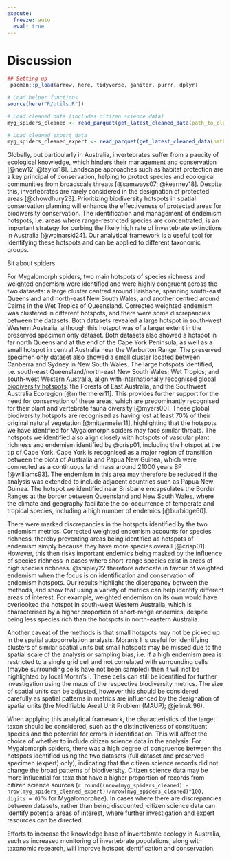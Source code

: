 ```yaml
---
execute:
  freeze: auto
  eval: true
---
```


# Discussion

```r
## Setting up
 pacman::p_load(arrow, here, tidyverse, janitor, purrr, dplyr)

# Load helper functions
source(here("R/utils.R"))

# Load cleaned data (includes citizen science data)
myg_spiders_cleaned <- read_parquet(get_latest_cleaned_data(path_to_clean_data = paste0(here("output/data/"), "/"))[2])

# Load cleaned expert data 
myg_spiders_cleaned_expert <- read_parquet(get_latest_cleaned_data(path_to_clean_data = paste0(here("output/data/"), "/"))[1])

```

Globally, but particularly in Australia, invertebrates suffer from a paucity of ecological knowledge, which hinders their management and conservation [@new12; @taylor18]. Landscape approaches such as habitat protection are a key principal of conservation, helping to protect species and ecological communities from broadscale threats [@samways07; @kearney18]. Despite this, invertebrates are rarely considered in the designation of protected areas [@chowdhury23]. Prioritizing biodiversity hotspots in spatial conservation planning will enhance the effectiveness of protected areas for biodiversity conservation. The identification and management of endemism hotspots, i.e. areas where range-restricted species are concentrated, is an important strategy for curbing the likely high rate of invertebrate extinctions in Australia [@woinarski24]. Our analytical framework is a useful tool for identifying these hotspots and can be applied to different taxonomic groups. 

Bit about spiders

For Mygalomorph spiders, two main hotspots of species richness and weighted endemism were identified and were highly congruent across the two datasets: a large cluster centred around Brisbane, spanning south-east Queensland and north-east New South Wales, and another centred around Cairns in the Wet Tropics of Queensland. Corrected weighted endemism was clustered in different hotspots, and there were some discrepancies between the datasets. Both datasets revealed a large hotspot in south-west Western Australia, although this hotspot was of a larger extent in the preserved specimen only dataset. Both datasets also showed a hotspot in far north Queensland at the end of the Cape York Peninsula, as well as a small hotspot in central Australia near the Warburton Range. The preserved specimen only dataset also showed a small cluster located between Canberra and Sydney in New South Wales. The large hotspots identified, i.e. south-east Queensland/north-east New South Wales; Wet Tropics; and south-west Western Australia, align with internationally recognised [global biodiversity hotspots](https://www.conservation.org/priorities/biodiversity-hotspots): the Forests of East Australia, and the Southwest Australia Ecoregion [@mittermeier11]. This provides further support for the need for conservation of these areas, which are predominantly recognised for their plant and vertebrate fauna diversity [@myers00]. These global biodiversity hotspots are recognised as having lost at least 70% of their original natural vegetation [@mittermeier11], highlighting that the hotspots we have identified for Mygalomorph spiders may face similar threats. The hotspots we identified also align closely with hotspots of vascular plant richness and endemism identified by @crisp01, including the hotspot at the tip of Cape York. Cape York is recognised as a major region of transition between the biota of Australia and Papua New Guinea, which were connected as a continuous land mass around 21000 years BP [@williams93]. The endemism in this area may therefore be reduced if the analysis was extended to include adjacent countries such as Papua New Guinea. The hotspot we identified near Brisbane encapsulates the Border Ranges at the border between Queensland and New South Wales, where the climate and geography facilitate the co-occurrence of temperate and tropical species, including a high number of endemics [@burbidge60].

There were marked discrepancies in the hotspots identified by the two endemism metrics. Corrected weighted endemism accounts for species richness, thereby preventing areas being identified as hotspots of endemism simply because they have more species overall [@crisp01]. However, this then risks important endemics being masked by the influence of species richness in cases where short-range species exist in areas of high species richness. @shipley22 therefore advocate in favour of weighted endemism when the focus is on identification and conservation of endemism hotspots. Our results highlight the discrepancy between the methods, and show that using a variety of metrics can help identify different areas of interest. For example, weighted endemism on its own would have overlooked the hotspot in south-west Western Australia, which is characterised by a higher proportion of short-range endemics, despite being less species rich than the hotspots in north-eastern Australia.

Another caveat of the methods is that small hotspots may not be picked up in the spatial autocorrelation analysis. Moran’s I is useful for identifying clusters of similar spatial units but small hotspots may be missed due to the spatial scale of the analysis or sampling bias, i.e. if a high endemism area is restricted to a single grid cell and not correlated with surrounding cells (maybe surrounding cells have not been sampled) then it will not be highlighted by local Moran’s I. These cells can still be identified for further investigation using the maps of the respective biodiversity metrics. The size of spatial units can be adjusted, however this should be considered carefully as spatial patterns in metrics are influenced by the designation of spatial units (the Modifiable Areal Unit Problem (MAUP); @jelinski96). 

When applying this analytical framework, the characteristics of the target taxon should be considered, such as the distinctiveness of constituent species and the potential for errors in identification. This will affect the choice of whether to include citizen science data in the analysis. For Mygalomorph spiders, there was a high degree of congruence between the hotspots identified using the two datasets (full dataset and preserved specimen (expert) only), indicating that the citizen science records did not change the broad patterns of biodiversity. Citizen science data may be more influential for taxa that have a higher proportion of records from citizen science sources (`r round((nrow(myg_spiders_cleaned) - nrow(myg_spiders_cleaned_expert))/nrow(myg_spiders_cleaned)*100, digits = 0)`% for Mygalomorphae). In cases where there are discrepancies between datasets, rather than being discounted, citizen science data can identify potential areas of interest, where further investigation and expert resources can be directed.

Efforts to increase the knowledge base of invertebrate ecology in Australia, such as increased monitoring of invertebrate populations, along with taxonomic research, will improve hotspot identification and conservation.

